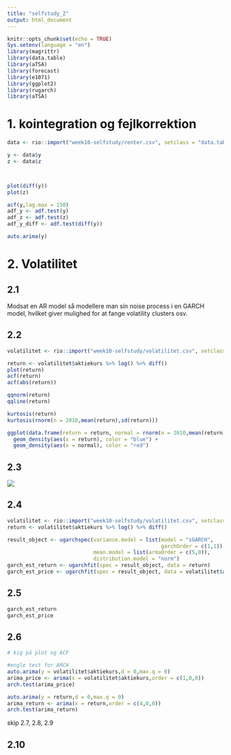 ```yaml
---
title: "selfstudy_2"
output: html_document
---
```


```r
knitr::opts_chunk$set(echo = TRUE)
Sys.setenv(language = "en")
library(magrittr)
library(data.table)
library(aTSA)
library(forecast)
library(e1071)
library(ggplot2)
library(rugarch)
library(aTSA)


```


# 1. kointegration og fejlkorrektion

```r

data <- rio::import("week10-selfstudy/renter.csv", setclass = "data.table")

y <- data$y
z <- data$z



plot(diff(y))
plot(z)

acf(y,lag.max = 150)
adf_y <- adf.test(y)
adf_z <- adf.test(z)
adf_y_diff <- adf.test(diff(y))

auto.arima(y)
```

# 2. Volatilitet


## 2.1 

Modsat en AR model så modellere man sin noise process i en GARCH model, hvilket giver mulighed for at fange
volatility clusters osv.

## 2.2

```r

volatilitet <- rio::import("week10-selfstudy/volatilitet.csv", setclass = "data.table")

return <- volatilitet$aktiekurs %>% log() %>% diff()
plot(return)
acf(return)
acf(abs(return))

qqnorm(return)
qqline(return)

kurtosis(return)
kurtosis(rnorm(n = 2010,mean(return),sd(return)))

ggplot(data.frame(return = return, normal = rnorm(n = 2010,mean(return),sd(return)))) +
  geom_density(aes(x = return), color = "blue") +
  geom_density(aes(x = normal), color = "red")

```


## 2.3

![](arch_test.png)


## 2.4

```r
volatilitet <- rio::import("week10-selfstudy/volatilitet.csv", setclass = "data.table")
return <- volatilitet$aktiekurs %>% log() %>% diff()

result_object <- ugarchspec(variance.model = list(model = "sGARCH",
                                                  garchOrder = c(1,1)),
                            mean.model = list(armaOrder = c(5,0)),
                            distribution.model = "norm")
garch_est_return <- ugarchfit(spec = result_object, data = return)
garch_est_price <- ugarchfit(spec = result_object, data = volatilitet$aktiekurs)
```

## 2.5

```r
garch_est_return
garch_est_price
```

## 2.6

```r

# kig på plot og ACF

#engle test for ARCH
auto.arima(y = volatilitet$aktiekurs,d = 0,max.q = 0)
arima_price <- arima(x = volatilitet$aktiekurs,order = c(1,0,0))
arch.test(arima_price)

auto.arima(y = return,d = 0,max.q = 0)
arima_return <- arima(x = return,order = c(4,0,0))
arch.test(arima_return)

```

skip 2.7, 2.8, 2.9

## 2.10


```r



```

